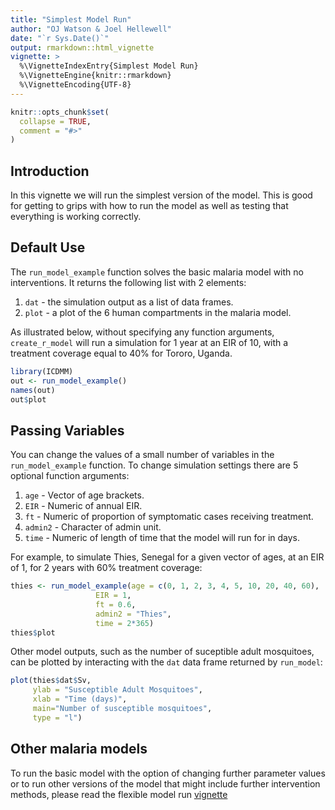 ```yaml
---
title: "Simplest Model Run"
author: "OJ Watson & Joel Hellewell"
date: "`r Sys.Date()`"
output: rmarkdown::html_vignette
vignette: >
  %\VignetteIndexEntry{Simplest Model Run}
  %\VignetteEngine{knitr::rmarkdown}
  %\VignetteEncoding{UTF-8}
---
```


```r
knitr::opts_chunk$set(
  collapse = TRUE,
  comment = "#>"
)
```

## Introduction

In this vignette we will run the simplest version of the model. This is good for getting to grips with how to run the model as well as testing that everything is working correctly.

## Default Use

The `run_model_example` function solves the basic malaria model with no interventions. It returns the following list with 2 elements:

1. `dat` - the simulation output as a list of data frames.
2. `plot` - a plot of the 6 human compartments in the malaria model.

As illustrated below, without specifying any function arguments, `create_r_model` 
will run a simulation for 1 year at an EIR of 10, with a treatment coverage equal to 40% 
for Tororo, Uganda.

```r
library(ICDMM)
out <- run_model_example()
names(out)
out$plot

```


## Passing Variables

You can change the values of a small number of variables in the `run_model_example` function.
To change simulation settings there are 5 optional function arguments:

1. `age` - Vector of age brackets.
2. `EIR` -  Numeric of annual EIR. 
3. `ft` - Numeric of proportion of symptomatic cases receiving treatment.
4. `admin2` - Character of admin unit. 
5. `time` - Numeric of length of time that the model will run for in days.

For example, to simulate Thies, Senegal for a given vector of ages, at an EIR of 1, for 2 years with 
60% treatment coverage:

```r
thies <- run_model_example(age = c(0, 1, 2, 3, 4, 5, 10, 20, 40, 60), 
                   EIR = 1, 
                   ft = 0.6, 
                   admin2 = "Thies", 
                   time = 2*365)
thies$plot
```

Other model outputs, such as the number of suceptible adult mosquitoes, can be plotted by interacting with the `dat` data frame returned by `run_model`:

```r
plot(thies$dat$Sv, 
     ylab = "Susceptible Adult Mosquitoes", 
     xlab = "Time (days)", 
     main="Number of susceptible mosquitoes",
     type = "l")
```

## Other malaria models
To run the basic model with the option of changing further parameter values or to run other versions of the model that might include further intervention methods, please read the flexible model run [vignette](https://mrc-ide.github.io/deterministic-malaria-model/articles/run_model.html)



